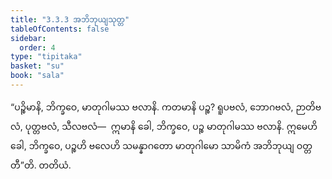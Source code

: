 ```yaml
---
title: "3.3.3 အဘိဘုယျသုတ္တ"
tableOfContents: false
sidebar:
  order: 4
type: "tipitaka"
basket: "su"
book: "sala"
---
```



<DynamicBreadcrumb />

<Division number="306" book="sala">

<Paragraph number="1303" book="sala">
“ပဉ္စိမာနိ, ဘိက္ခဝေ, မာတုဂါမဿ ဗလာနိ. ကတမာနိ ပဉ္စ? ရူပဗလံ, ဘောဂဗလံ, ဉာတိဗလံ, ပုတ္တဗလံ, သီလဗလံ—  ဣမာနိ ခေါ, ဘိက္ခဝေ, ပဉ္စ မာတုဂါမဿ ဗလာနိ. ဣမေဟိ ခေါ, ဘိက္ခဝေ, ပဉ္စဟိ ဗလေဟိ သမန္နာဂတော မာတုဂါမော သာမိကံ အဘိဘုယျ ဝတ္တတီ”တိ.

</Paragraph>
</Division>

<Paragraph number="1304" type="center" book="sala">
တတိယံ.
</Paragraph>